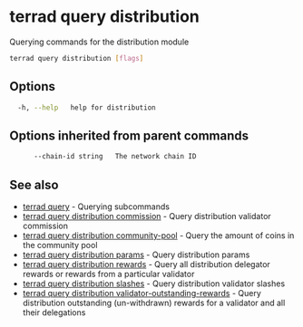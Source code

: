 # terrad query distribution

Querying commands for the distribution module

```sh Terrad
terrad query distribution [flags]
```

## Options

```sh Terrad
  -h, --help   help for distribution
```

## Options inherited from parent commands

```sh Terrad
      --chain-id string   The network chain ID
```

## See also

* [terrad query](terrad_query.mdx)	 - Querying subcommands
* [terrad query distribution commission](terrad_query_distribution_commission.mdx)	 - Query distribution validator commission
* [terrad query distribution community-pool](terrad_query_distribution_community-pool.mdx)	 - Query the amount of coins in the community pool
* [terrad query distribution params](terrad_query_distribution_params.mdx)	 - Query distribution params
* [terrad query distribution rewards](terrad_query_distribution_rewards.mdx)	 - Query all distribution delegator rewards or rewards from a particular validator
* [terrad query distribution slashes](terrad_query_distribution_slashes.mdx)	 - Query distribution validator slashes
* [terrad query distribution validator-outstanding-rewards](terrad_query_distribution_validator-outstanding-rewards.mdx)	 - Query distribution outstanding (un-withdrawn) rewards for a validator and all their delegations


